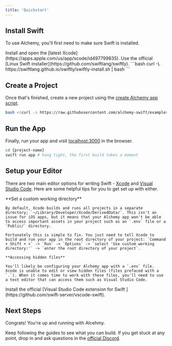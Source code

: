 ```yaml
---
title: 'Quickstart'
---
```


## Install Swift

To use Alchemy, you'll first need to make sure Swift is installed.

<Tabs>
    <Tab title="macOS">
        Install and open the [latest Xcode](https://apps.apple.com/us/app/xcode/id497799835).
    </Tab>
    <Tab title="Linux">
        Use the official [Linux Swift installer](https://github.com/swiftlang/swiftly).
        ```bash
        curl -L https://swiftlang.github.io/swiftly/swiftly-install.sh | bash
        ```
    </Tab>

</Tabs>

## Create a Project

Once that's finished, create a new project using the [create Alchemy app script](https://github.com/alchemy-swift/examples/blob/main/create-alchemy-app.sh).

```bash
bash <(curl -s https://raw.githubusercontent.com/alchemy-swift/examples/main/create-alchemy-app.sh)
```

## Run the App

Finally, run your app and visit [localhost:3000](http://localhost:3000) in the browser.

```bash
cd {project-name}
swift run app # hang tight, the first build takes a moment
```

## Setup your Editor

There are two main editor options for writing Swift - [Xcode](https://developer.apple.com/xcode/) and [Visual Studio Code](https://code.visualstudio.com). Here are some helpful tips for you to get set up with either.

<AccordionGroup>
    <Accordion title="Xcode">
        **Set a custom working directory**

    By default, Xcode builds and runs all projects in a separate directory; `~/Library/Developer/Xcode/DerivedData/`. This isn't an issue for iOS apps, but it means that your Alchemy app won't be able to access important assets in your project such as an `.env` file or a `Public/` directory.

    Fortunately this is simple to fix. You just need to tell Xcode to build and run your app in the root directory of your project: `Command + Shift + <` -> `Run` -> `Options` -> `select 'Use custom working directory:'` -> `enter the root directory of your project`.

    **Accessing hidden files**

    You'll likely be configuring your Alchemy app with a `.env` file. Xcode is unable to edit or view hidden files (files prefaced with a `.`). When it comes time to work with these files, you'll need to use a text editor that can access them such as Visual Studio Code.

</Accordion>
<Accordion title="Visual Studio Code">
Install the official [Visual Studio Code extension for
Swift ](https://github.com/swift-server/vscode-swift).
</Accordion>

</AccordionGroup>

## Next Steps

Congrats! You're up and running with Alcehmy.

Keep following the guides to see what you can build. If you get stuck at any point, drop in and ask questions in the [official Discord](https://discord.gg/cGDC6TK7f5).

